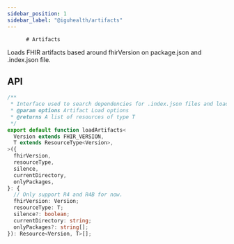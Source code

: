```yaml
---
sidebar_position: 1
sidebar_label: "@iguhealth/artifacts"
---
```


          # Artifacts

Loads FHIR artifacts based around fhirVersion on package.json and .index.json file.

## API

```typescript
/**
 * Interface used to search dependencies for .index.json files and load their contents.
 * @param options Artifact Load options
 * @returns A list of resources of type T
 */
export default function loadArtifacts<
  Version extends FHIR_VERSION,
  T extends ResourceType<Version>,
>({
  fhirVersion,
  resourceType,
  silence,
  currentDirectory,
  onlyPackages,
}: {
  // Only support R4 and R4B for now.
  fhirVersion: Version;
  resourceType: T;
  silence?: boolean;
  currentDirectory: string;
  onlyPackages?: string[];
}): Resource<Version, T>[];
```
